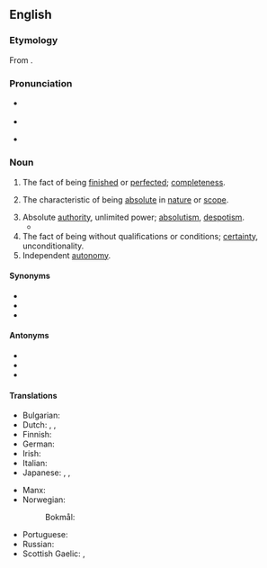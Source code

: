 ==English==

===Etymology===
From {{suffix|en|absolute|ness}}.

===Pronunciation===
* {{a|UK}} {{IPA|en|/ˈab.sə.luːt.nəs/|/ab.səˈluːt.nəs/}}
* {{audio|en|LL-Q1860 (eng)-Vealhurl-absoluteness.wav|Audio (RP)}}
* {{a|US}} {{IPA|en|/ˈæb.səˌlut.nəs/}}

===Noun===
{{en-noun|-|+}}

# {{lb|en|obsolete}} The fact of being [[finished]] or [[perfected]]; [[completeness]]. {{defdate|Attested from the mid 16<sup>th</sup> century until the 17<sup>th</sup> century.}}
# The characteristic of being [[absolute]] in [[nature]] or [[scope]].
#: {{ux|en|the '''absoluteness''' of his sovereignty, the '''absoluteness''' of his convictions}}
# Absolute [[authority]], unlimited power; [[absolutism]], [[despotism]]. {{defdate|First attested in the 16<sup>th</sup> century.}}
#* {{RQ:Florio Montaigne Essayes|chapter=8|book=II|passage=I know no man that could produce more parts, both naturall and artificiall, fit to preserve his masterie, and to maintaine his '''absolutenesse''', than he doth; yet is hee cleane falne from them like a childe.}}
# The fact of being without qualifications or conditions; [[certainty]], unconditionality. {{defdate|First attested in the 17<sup>th</sup> century.}}
# Independent [[autonomy]]. {{defdate|First attested in the 17<sup>th</sup> century.}}

====Synonyms====
* {{l|en|unconditionality}}
* {{l|en|unlimitedness}}
* {{l|en|certainty}}

====Antonyms====
* {{l|en|conditionality}}
* {{l|en|limitedness}}
* {{l|en|relativity}}

====Translations====
{{trans-top|the fact free from any conditions or other beings}}
* Bulgarian: {{t|bg|абсолю́тност|f}}
* Dutch: {{t|nl|absoluutheid|m}}, {{t|nl|volstrektheid|m}}, {{t|nl|onbeperktheid|m}}
* Finnish: {{t+|fi|ehdottomuus}}
* German: {{t+|de|Absolutheit|f}}
* Irish: {{t|ga|absalóideacht|f}}
* Italian: {{t+|it|assolutezza|f}}
* Japanese: {{t+|ja|絶対|tr=zettai|sc=Jpan}}, {{t|ja|絶対性|tr=zettaisei|sc=Jpan}}, {{t|ja|無条件|tr=mujōken|sc=Jpan}}
{{trans-mid}}
* Manx: {{t|gv|ard-phooaralys|m}}
* Norwegian:
*: Bokmål: {{t+|nb|absolutthet|m|f}}
* Portuguese: {{t+|pt|absoluteza|f}}
* Russian: {{t+|ru|абсолю́тность|f}}
* Scottish Gaelic: {{t|gd|iomlanachd|f}}, {{t|gd|dligheachas|m}}
{{trans-bottom}}